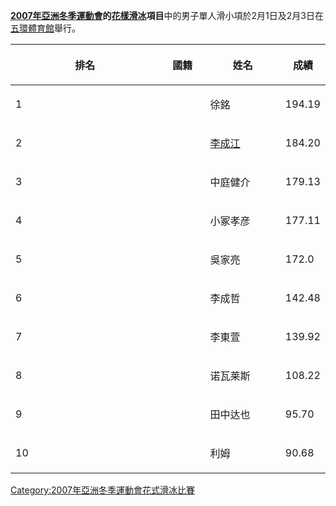 '''[[2007年亞洲冬季運動會|2007年亞洲冬季運動會]]的[[2007年冬季亞洲運動會花樣滑冰比賽|花樣滑冰]]項目'''中的男子單人滑小項於2月1日及2月3日在[[五環體育館|五環體育館]]舉行。

{| class=wikitable style="text-align:center" width=550
|-
! width=5%|'''排名'''
! width=15%|'''國籍'''
! width=25%|'''姓名'''
! width=15%|'''成績'''
|- bgcolor="gold"
| align="left"|1|| {{CHN}} || 徐銘 || 194.19
|- bgcolor="silver"
| align="left"|2|| {{CHN}} || [[李成江|李成江]] ||184.20  
|-bgcolor="CC9966"
| align="left"|3|| {{JPN}} || 中庭健介 ||179.13
|-
| align="left"|4||{{JPN}}|| 小冢孝彦 || 177.11
|-
| align="left"|5||{{CHN}}|| 吳家亮 || 172.0
|-
| align="left"|6||{{PRK}}|| 李成哲 || 142.48
|-
| align="left"|7||{{KOR}}|| 李東萱 || 139.92
|-
| align="left"|8||{{PHL}}|| 诺瓦莱斯 || 108.22
|-
| align="left"|9||{{HKG}}|| 田中达也 || 95.70
|-
| align="left"|10||{{PHL}}|| 利姆 || 90.68
|}

[[Category:2007年亞洲冬季運動會花式滑冰比賽|Category:2007年亞洲冬季運動會花式滑冰比賽]]